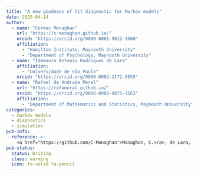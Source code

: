 ```yaml
---
title: "A new goodness of fit diagnostic for Markov models"
date: 2025-04-14
author: 
  - name: "Cormac Monaghan"
    url: "https://c-monaghan.github.io/"
    orcid: "https://orcid.org/0000-0001-9012-3060"
    affiliation:
      - "Hamilton Institute, Maynooth University"
      - "Department of Psychology, Maynooth University"
  - name: "Idemauro Antonio Rodrigues de Lara"
    affiliation: 
      - "Universidade de São Paulo"
    orcid: "https://orcid.org/0000-0002-1172-9855"
  - name: "Rafael de Andrade Moral"
    url: "https://rafamoral.github.io/"
    orcid: "https://orcid.org/0000-0002-0875-3563"
    affiliation:
      - "Department of Mathematics and Statistics, Maynooth University"
categories:
  - markov models
  - diagnostics
  - simulation
pub-info:
  reference: >-
    <a href="https://github.com/C-Monaghan">Monaghan, C.</a>, de Lara, I. A. R., & de Andrade Moral, R. A new goodness of fit diagnostic for Markov models.
pub-status:
  status: Writing
  class: warning
  icon: fa-solid fa-pencil
---
```


